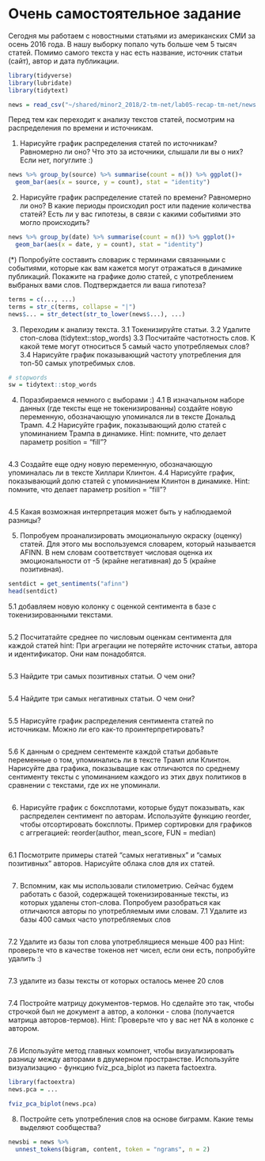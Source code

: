 
# Очень самостоятельное задание

Сегодня мы работаем с новостными статьями из американских СМИ за осень 2016 года. В нашу выборку попало чуть больше чем 5 тысяч статей. Помимо самого текста у нас есть название, источник статьи (сайт), автор и дата публикации.

```r
library(tidyverse)
library(lubridate)
library(tidytext)
```

```r
news = read_csv("~/shared/minor2_2018/2-tm-net/lab05-recap-tm-net/news.csv")
```

Перед тем как переходит к анализу текстов статей, посмотрим на распределения по времени и источникам.

1. Нарисуйте график распределения статей по источникам? Равномерно ли оно? Что это за источники, слышали ли вы о них? Если нет, погуглите :)

```r
news %>% group_by(source) %>% summarise(count = n()) %>% ggplot()+
  geom_bar(aes(x = source, y = count), stat = "identity")
```

2. Нарисуйте график распределение статей по времени? Равномерно ли оно? В какие периоды происходил рост или падение количества статей? Есть ли у вас гипотезы, в связи с какими событиями это могло происходить?

```r
news %>% group_by(date) %>% summarise(count = n()) %>% ggplot()+
  geom_bar(aes(x = date, y = count), stat = "identity")
```

(*) Попробуйте составить словарик с терминами связанными с событиями, которые как вам кажется могут отражаться в динамике публикаций. Покажите на графике долю статей, с употреблением выбраных вами слов. Подтверждается ли ваша гипотеза?

```r
terms = c(..., ...)
terms = str_c(terms, collapse = "|")
news$... = str_detect(str_to_lower(news$...), ...)


```

3. Переходим к анализу текста. 
3.1 Токенизируйте статьи.
3.2 Удалите стоп-слова (tidytext::stop_words)
3.3 Посчитайте частотность слов. К какой теме могут относиться 5 самый часто употребляемых слов?
3.4 Нарисуйте график показывающий частоту употребления для топ-50 самых употребимых слов. 

```r
# stopwords
sw = tidytext::stop_words

```

4. Поразбираемся немного с выборами :)
4.1 В изначальном наборе данных (где тексты еще не токенизированны) создайте новую переменную, обозначающую упоминался ли в тексте Дональд Трамп.
4.2 Нарисуйте график, показывающий долю статей с упоминанием Трампа в динамике. 
Hint: помните, что делает параметр position = "fill"?

```r

```

4.3 Создайте еще одну новую переменную, обозначающую упоминалась ли в тексте Хиллари Клинтон.
4.4 Нарисуйте график, показывающий долю статей с упоминанием Клинтон в динамике. 
Hint: помните, что делает параметр position = "fill"?

```r

```

4.5 Какая возможная интерпретация может быть у наблюдаемой разницы?

5. Попробуем проанализировать эмоциональную окраску (оценку) статей. Для этого мы воспользуемся словарем, который называется AFINN. В нем словам соответствует числовая оценка их эмоциональности от -5 (крайне негативная) до 5 (крайне позитивная).

```r
sentdict = get_sentiments("afinn")
head(sentdict)
```

5.1 добавляем новую колонку с оценкой сентимента в базе с токенизированными текстами.

```r

```

5.2 Посчитатайте среднее по числовым оценкам сентимента для каждой статей
hint: При агрегации не потеряйте источник статьи, автора и идентификатор. Они нам понадобятся.

```r

```

5.3 Найдите три самых позитивных статьи. О чем они?

```r

```

5.4 Найдите три самых негативных статьи. О чем они?

```r

```

5.5 Нарисуйте график распределения сентимента статей по источникам. Можно ли его как-то проинтерпретировать? 

```r

```

5.6 К данным о среднем сентементе каждой статьи добавьте переменные о том, упоминались ли в тексте Трамп или Клинтон. Нарисуйте два графика, показыващие как отличаются по среднему сентименту тексты с упоминанием каждого из этих двух политиков в сравнении с текстами, где их не упоминали.

```r

```

6. Нарисуйте график с боксплотами, которые будут показывать, как распределен сентимент по авторам. Используйте функцию reorder, чтобы отсортировать боксплоты. 
Пример сортировки для графиков с аггрегацией: reorder(author, mean_score, FUN = median)

```r

```

6.1 Посмотрите примеры статей "самых негативных" и "самых позитивных" авторов. Нарисуйте облака слов для их статей. 

```r

```

7. Вспомним, как мы использовали стилометрию. Сейчас будем работать с базой, содержащей токенизированные тексты, из которых удалены стоп-слова. Попробуем разобраться как отличаются авторы по употребляемым ими словам.
7.1 Удалите из базы 400 самых часто употребляемых слов

```r

```

7.2 Удалите из базы топ слова употреблящиеся меньше 400 раз
Hint: проверьте что в качестве токенов нет чисел, если они есть, попробуйте удалить :)

```r

```

7.3 удалите из базы тексты от которых осталось менее 20 слов

```r

```

7.4 Постройте матрицу документов-термов. Но сделайте это так, чтобы строчкой был не документ а автор, а колонки - слова (получается матрица авторов-термов).
Hint: Проверьте что у вас нет NA в колонке с автором.

```r

```

7.6 Используйте метод главных компонет, чтобы визуализировать разницу между авторами в двумерном пространстве. Используйте визуализацию - функцию fviz_pca_biplot из пакета factoextra.

```r
library(factoextra)
news.pca = ...

fviz_pca_biplot(news.pca)
```

8. Постройте сеть употребления слов на основе биграмм. Какие темы выделяют сообщества?

```r
newsbi = news %>%
  unnest_tokens(bigram, content, token = "ngrams", n = 2)
```
